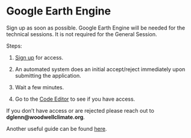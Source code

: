 # Google Earth Engine

Sign up as soon as possible. Google Earth Engine will be needed for the technical sessions. It is not required for the General Session.

Steps:

1.  [Sign up](https://signup.earthengine.google.com/) for access.

2.  An automated system does an initial accept/reject immediately upon submitting the application.

3.  Wait a few minutes.

4.  Go to the [Code Editor](https://code.earthengine.google.com/) to see if you have access.

If you don't have access or are rejected please reach out to **dglenn@woodwellclimate.org**.

Another useful guide can be found [here](https://www.linkedin.com/pulse/step-by-step-create-your-google-earth-engine-account-khang-vu-tien).
